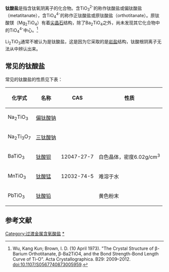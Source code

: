 '''钛酸盐'''是指含钛氧阴离子的化合物。含TiO<sub>3</sub><sup>2-</sup>的称作钛酸盐或偏钛酸盐（metatitanate），含TiO<sub>4</sub><sup>4-</sup>的称作正钛酸盐或原钛酸盐（orthotitanate）。原钛酸镁（Mg<sub>2</sub>TiO<sub>4</sub>）有着[[尖晶石|尖晶石]]结构，除了Ba<sub>2</sub>TiO<sub>4</sub>之外，尚未发现其它化合物中的TiO<sub>4</sub><sup>4-</sup>中心。<ref>Wu, Kang Kun; Brown, I. D. (10 April 1973). "The Crystal Structure of β-Barium Orthotitanate, β-Ba2TiO4, and the Bond Strength-Bond Length Curve of Ti-O". Acta Crystallographica. B29: 2009–2012. doi:10.1107/S0567740873005959.</ref>

Li<sub>2</sub>TiO<sub>3</sub>通常不被认为是钛酸盐，这是因为它采取的是[[岩盐|岩盐]]结构，钛酸根阴离子无法从中辨认出来。
==常见的钛酸盐==
常见的钛酸盐的性质见下表：
{| class="wikitable sortable"
|-
! 化学式 !! 名称 !! CAS !! 性质
|-
| Na<sub>2</sub>TiO<sub>3</sub> || [[偏钛酸钠|偏钛酸钠]]  ||  || 
|-
| Na<sub>2</sub>Ti<sub>3</sub>O<sub>7</sub> || [[三钛酸钠|三钛酸钠]] ||  || 
|-
| BaTiO<sub>3</sub> || [[钛酸钡|钛酸钡]] || 12047-27-7 || 白色晶体，密度6.02g/cm<sup>3</sup>
|-
| MnTiO<sub>3</sub> || [[钛酸锰|钛酸锰]] || 12032-74-5 || 难溶于水
|-
| PbTiO<sub>3</sub> || [[钛酸铅|钛酸铅]] ||  || 黄色粉末
|}
==参考文献==
{{reflist}}

[[Category:过渡金属含氧酸盐|Category:过渡金属含氧酸盐]]
[[Category:钛酸盐|*]]